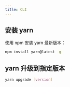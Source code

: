 ```yaml
---
title: CLI
---
```


## 安装 yarn

使用 npm 安装 yarn 最新版本：

```bash
npm install yarn@latest -g
```

## yarn 升级到指定版本

```bash
yarn upgrade [version]
```
